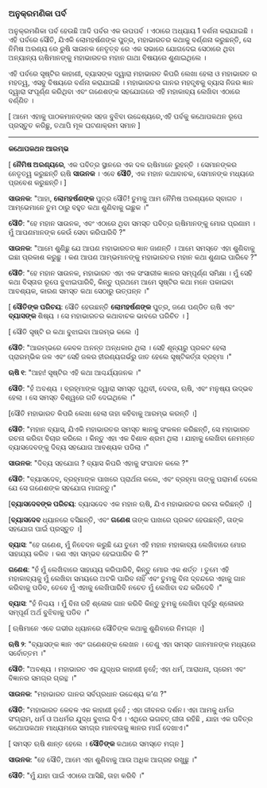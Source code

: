 ### ଅନୁକ୍ରମଣିକା ପର୍ବ

ଅନୁକ୍ରମଣିକା ପର୍ବ ହେଉଛି ଆଦି ପର୍ବର ଏକ ଉପପର୍ବ । ଏଠାରେ ଅଧ୍ୟାୟ 1 ବର୍ଣନା କରାଯାଇଛି । ଏହି ପର୍ବରେ ସୌତି, ଯିଏକି ଲୋମହର୍ଷଣଙ୍କ ପୁତ୍ର, ମହାଭାରତର କଥାକୁ ବର୍ଣ୍ଣନା କରୁଛନ୍ତି, ସେ ନିମିଷ ଅରଣ୍ୟ ରେ ରୁଷି ସାଉନକ ନେତୃତ୍ବ ରେ ଏକ ସଭାରେ ଯୋଗଦେଇ ସେଠାରେ ଥିବା ଅନ୍ୟାନ୍ୟ ଋଷିମାନଙ୍କୁ ମହାଭାରତର ମହାନ ଗାଥା ବିଷୟରେ ଶୁଣାଇଥିଲେ ।

ଏହି ପର୍ବରେ ସୃଷ୍ଟିର କାହାଣୀ, ବ୍ୟାସଙ୍କ ଦ୍ୱାରା ମହାଭାରତ କିପରି ଲେଖା ହେଲା ଓ ମହାଭାରତ ର ମହତ୍ୱ, ଏସବୁ ବିଷୟରେ ବର୍ଣନା କରାଯାଇଛି । ମହାଭାରତର ଗାନର ମହତ୍ତ୍ଵକୁ ବ୍ୟାସ ନିଜର ଜ୍ଞାନ ଦ୍ୱାରା ସଂପୂର୍ଣ୍ଣ କରିଥିବା ଏବଂ ଗଣେଶଙ୍କ ସହଯୋଗରେ ଏହି ମହାକାବ୍ୟ ଲେଖିବା ଏଠାରେ ବର୍ଣ୍ଣିତ ।

[ ଆମେ ଏହାକୁ ପାଠକମାନଙ୍କର ସହଜ ବୁଝିବା ଉଦ୍ଦେଶ୍ୟରେ,ଏହି ପର୍ବକୁ କଥୋପକଥନ ରୂପେ ପ୍ରସ୍ତୁତ କରିଛୁ, ତଥାପି ମୂଳ ଘଟଣାକ୍ରମ ସମାନ ]

___________________________________________

**କଥୋପକଥନ ଆରମ୍ଭ** 

[ **ନୈମିଷ ଅରଣ୍ୟରେ**, ଏକ ପବିତ୍ର ସ୍ଥାନରେ ଏକ ଦଳ ଋଷିମାନେ ରୁହନ୍ତି । ସେମାନଙ୍କର ନେତୃତ୍ୱ କରୁଛନ୍ତି ଋଷି **ସାଉନକ** । ଏବେ **ସୌତି**, ଏକ ମହାନ କଥାବାଚକ, ସେମାନଙ୍କ ମଧ୍ୟରେ ପ୍ରବେଶ କରୁଛନ୍ତି। ]

**ସାଉନକ**: "ଆହା, **ଲୋମହର୍ଷଣଙ୍କ** ପୁତ୍ର ସୌତି! ତୁମକୁ ଆମ ନୈମିଷ ଅରଣ୍ୟରେ ସ୍ବାଗତ । ଆମ୍ଭେମାନେ ତୁମ ଠାରୁ ବହୁତ କଥା ଶୁଣିବାକୁ ଇଛୁକ ।"

**ସୌତି**: "ହେ ମହାନ ସାଉନକ, ଏବଂ ଏଠାରେ ଥିବା ସମସ୍ତ ପବିତ୍ର ଋଷିମାନଙ୍କୁ ମୋର ପ୍ରଣାମ । ମୁଁ ଆପଣମାନଙ୍କ କେଉଁ ସେବା କରିପାରିବି ?"

**ସାଉନକ**: "ଆମେ ଶୁଣିଛୁ ଯେ ଆପଣ ମହାଭାରତର ଜ୍ଞାନ ଜାଣନ୍ତି । ଆମେ ସମସ୍ତେ ଏହା ଶୁଣିବାକୁ ଇଛା ପ୍ରକାଶ କରୁଛୁ । କଣ ଆପଣ ଆମ୍ଭମାନଙ୍କୁ ମହାଭାରତର ମହାନ କଥା ଶୁଣାଇ ପାରିବେ  ?"

**ସୌତି**: "ହେ ମହାନ ସାଉନକ, ମହାଭାରତ ଏହା ଏକ ସଂସାରୀକ ଜ୍ଞାନର ସମ୍ପୂର୍ଣ୍ଣ ସମିକ୍ଷା । ମୁଁ ସେହି କଥା ବିସ୍ତାର ରୂପେ ବୁଝାଇପାରିବି, କିନ୍ତୁ ପ୍ରଥମେ ଆମେ ସୃଷ୍ଟିର କଥା ମନେ ପକାଇବା ଆବଶ୍ୟକ, କାରଣ ସମସ୍ତ କଥା ସେଠାରୁ ଉତ୍ପନ୍ନ ।"

[ **ସୌତିଙ୍କ ପରିଚୟ**: ସୌତି ହେଉଛନ୍ତି **ଲୋମହର୍ଷଣଙ୍କ** ପୁତ୍ର, ଜଣେ ପଣ୍ଡିତ ଋଷି ଏବଂ **ବ୍ୟାସଙ୍କ** ଶିଷ୍ୟ । ସେ ମହାଭାରତର କଥାବାଚକ ଭାବରେ ପରିଚିତ । ]

[ ସୌତି ସୃଷ୍ଟି ର କଥା ବୁଝାଇବା ଆରମ୍ଭ କଲେ ।]

**ସୌତି**: "ଆରମ୍ଭରେ କେବଳ ଅନନ୍ତ ଅନ୍ଧକାର ଥିଲା । ସେହି ଶୂନ୍ୟରୁ ପ୍ରକଟ ହେଲା ପ୍ରାରମ୍ଭିକ ଜଳ ଏବଂ ସେହି ଜଳର ହୀରଣ୍ୟଗର୍ଭରୁ ଜାତ ହେଲେ ସୃଷ୍ଟିକର୍ତ୍ତା ବ୍ରହ୍ମା ।"

**ଋଷି ୧**: "ଆହା! ସୃଷ୍ଟିର ଏହି କଥା ଆଶ୍ଚର୍ଯ୍ୟଜନକ ।"

**ସୌତି**: "ହଁ ଅବଶ୍ୟ । ବ୍ରହ୍ମାଙ୍କ ଦ୍ୱାରା ସମସ୍ତ ପୃଥିବୀ, ଦେବତା, ଋଷି, ଏବଂ ମନୁଷ୍ୟ ଉଦ୍ଭବ ହେଲା । ସେ ସମସ୍ତ ବିଶ୍ୱରେ ଗତି ଦେଇଥିଲେ ।"

[ସୌତି ମହାଭାରତ କିପରି ଲେଖା ହେଲା ତାହା କହିବାକୁ ଆରମ୍ଭ କରନ୍ତି ।]

**ସୌତି**: "ମହାନ ବ୍ୟାସ, ଯିଏକି ମହାଭାରତର ସମସ୍ତ ଜ୍ଞାନକୁ ସଂକଳନ କରିଛନ୍ତି, ସେ ମହାଭାରତ ରଚନା କରିବା ବିଚାର କରିଲେ । କିନ୍ତୁ ଏହା ଏକ ବିଶାଳ ଶ୍ରମ ଥିଲା । ଯାହାକୁ ଲେଖିବା ନେମନ୍ତେ ବ୍ୟାସଦେବଙ୍କୁ ଦିବ୍ୟ ସହଯୋଗ ଆବଶ୍ୟକ ପଡିଲା ।"

**ସାଉନକ**: "ଦିବ୍ୟ ସହଯୋଗ ? ବ୍ୟାସ କିପରି ଏହାକୁ ସଂପାଦନ କଲେ ?"

**ସୌତି**: "ବ୍ୟାସଦେବ, ବ୍ରହ୍ମାଙ୍କ ପାଖରେ ପ୍ରାର୍ଥନା କଲେ, ଏବଂ ବ୍ରହ୍ମା ତାଙ୍କୁ ପରାମର୍ଶ ଦେଲେ ଯେ ସେ ଗଣେଶଙ୍କ ସହଯୋଗ ମାଗନ୍ତୁ।"

[**ବ୍ୟାସଦେବଙ୍କ ପରିଚୟ**: ବ୍ୟାସଦେବ ଏକ ମହାନ ଋଷି, ଯିଏ ମହାଭାରତର ରଚନା କରିଛନ୍ତି ।]

[**ବ୍ୟାସଦେବ** ଧ୍ୟାନରେ ବସିଛନ୍ତି, ଏବଂ **ଗଣେଶ** ତାଙ୍କ ପାଖରେ ପ୍ରକଟ ହେଉଛନ୍ତି, ତାଙ୍କ ସହଯୋଗ ପାଇଁ ପ୍ରସ୍ତୁତ ।]

**ବ୍ୟାସ**: "ହେ ଗଣେଶ, ମୁଁ ନିବେଦନ କରୁଛି ଯେ ତୁମେ ଏହି ମହାନ ମହାକାବ୍ୟ ଲେଖିବାରେ ମୋର ସାହାଯ୍ୟ କରିବ । କଣ ଏହା ସମ୍ଭବ ହେଇପାରିବ କି ?"

**ଗଣେଶ**: "ହଁ ମୁଁ ଲେଖିବାରେ ସାହାଯ୍ୟ କରିପାରିବି, କିନ୍ତୁ ମୋର ଏକ ଶର୍ତ୍ତ । ତୁମେ ଏହି ମହାକାବ୍ୟକୁ ମୁଁ ଲେଖିବା ସମୟରେ ଅଟକି ପାରିବ ନାହିଁ ଏବଂ ତୁମକୁ ବିନା ଦ୍ବନ୍ଦରେ ଏହାକୁ ଗାନ କରିବାକୁ ପଡିବ, ତେବେ ମୁଁ ଏହାକୁ ଲେଖିପାରିବି ନଚେତ ମୁଁ ଲେଖିବା ବନ୍ଦ କରିଦେବି ।"

**ବ୍ୟାସ**: "ହଁ ନିଶ୍ଚୟ । ମୁଁ ବିନା ରହି ଶ୍ଳୋକ ଗାନ କରିବି କିନ୍ତୁ ତୁମକୁ ଲେଖିବା ପୂର୍ବରୁ ଶ୍ଳୋକର ସମ୍ପୂର୍ଣ ଅର୍ଥ ବୁଝିବାକୁ ପଡିବ ।"

[ ଋଷିମାନେ ଏବେ ଗଭୀର ଧ୍ୟାନରେ ସୌତିଙ୍କ କଥାକୁ ଶୁଣିବାରେ ନିମଗ୍ନ ।]

**ଋଷି ୨**: "ବ୍ୟାସଙ୍କ ଜ୍ଞାନ ଏବଂ ଗଣେଶଙ୍କ ଲେଖନ । ତେଣୁ ଏହା ସମସ୍ତ ଗାନମାନଙ୍କ ମଧ୍ୟରେ ସର୍ବୋତ୍ତମ ।"

**ସୌତି**: "ଅବଶ୍ୟ । ମହାଭାରତ ଏକ ଯୁଦ୍ଧର କାହାଣୀ ନୁହେଁ; ଏହା ଧର୍ମ, ଆରାଧନା, ପ୍ରେମ ଏବଂ ବିଜ୍ଞାନର ସମଗ୍ର ଗ୍ରନ୍ଥ ।"

**ସାଉନକ**: "ମହାଭାରତ ଗାନର ସର୍ବପ୍ରଧାନ ଉଦ୍ଦେଶ୍ୟ କ’ଣ ?"

**ସୌତି**: "ମହାଭାରତ କେବଳ ଏକ କାହାଣୀ ନୁହେଁ ; ଏହା ଜୀବନର ଦର୍ଶନ। ଏହା ଆମକୁ ଧର୍ମର ସଂଗ୍ରାମ, ଧର୍ମ ଓ ଅଧର୍ମର ଯୁଦ୍ଧ ବୁଝାଇ ଦିଏ । ଏଥିରେ ଭଗବତ୍ ଗୀତା ରହିଛି , ଯାହା ଏକ ପବିତ୍ର କଥୋପକଥନ ମାଧ୍ୟମରେ ସମଗ୍ର ମାନବତାକୁ ଜ୍ଞାନର ମାର୍ଗ ଦେଖାଏ।"

[ ସମସ୍ତ ଋଷି ଶାନ୍ତ ହେଲେ । **ସୌତିଙ୍କ** କଥାରେ ସମସ୍ତେ ମଗ୍ନ ]

**ସାଉନକ**: "ହେ ସୌତି, ଆମେ ଏହା ଶୁଣିବାକୁ ଆଉ ଅଧିକ ଆଗ୍ରହ ରଖୁଛୁ ।"

**ସୌତି**: "ମୁଁ ଯାହା ପାଇଁ ଏଠାରେ ଆସିଛି, ତାହା କରିବି ।"
